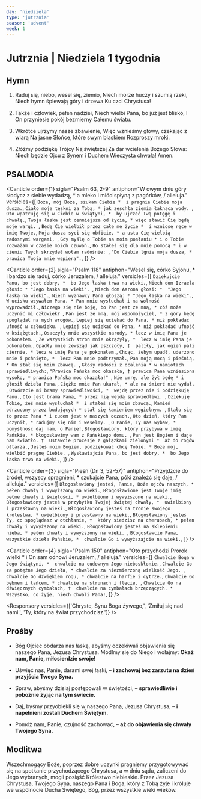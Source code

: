 ```yaml
---
day: 'niedziela'
type: 'jutrznia'
season: 'advent'
week: 1
---
```


# Jutrznia | Niedziela 1 tygodnia

<OpeningVersicle />

## Hymn

1. Raduj się, niebo, wesel się, ziemio,
   Niech morze huczy i szumią rzeki,
   Niech hymn śpiewają góry i drzewa
   Ku czci Chrystusa!

2. Także i człowiek, pełen nadziei,
   Niech wielbi Pana, bo już jest blisko,
   I On przyniesie pokój bezmierny
   Całemu światu.

3. Wkrótce ujrzymy nasze zbawienie,
   Więc wznieśmy głowy, czekając z wiarą
   Na jasne Słońce, które swym blaskiem
   Rozproszy mroki.

4. Złóżmy podziękę Trójcy Najświętszej
   Za dar wcielenia Bożego Słowa:
   Niech będzie Ojcu z Synem i Duchem
   Wieczysta chwała! Amen.

## PSALMODIA


<Canticle
  order={1}
  sigla="Psalm 63, 2-9"
  antiphon="W owym dniu góry słodycz z siebie wydadzą, * a mleko i miód spłyną z pagórków, / alleluja."
  versicles={[
    `Boże, mój Boże, szukam Ciebie * 
i pragnie Ciebie moja dusza.`,
    `Ciało moje tęskni za Tobą, *
jak zeschła ziemia łaknąca wody. `,
    `Oto wpatruję się w Ciebie w świątyni, * 
by ujrzeć Twą potęgę i chwałę.`,
    `Twoja łaska jest cenniejsza od życia, *
więc sławić Cię będą moje wargi. `,
    `Będę Cię wielbił przez całe me życie * 
i wzniosę ręce w imię Twoje.`,
    `Moja dusza syci się obficie, *
a usta Cię wielbią radosnymi wargami, `,
    `Gdy myślę o Tobie na moim posłaniu *
i o Tobie rozważam w czasie moich czuwań.`,
    `Bo stałeś się dla mnie pomocą *
i w cieniu Twych skrzydeł wołam radośnie: `,
    `"Do Ciebie lgnie moja dusza, *
prawica Twoja mnie wspiera".`,
  ]}
/>

<Canticle
  order={2}
  sigla="Psalm 118"
  antiphon="Wesel się, córko Syjonu, * i bardzo się raduj, córko Jeruzalem, / alleluja."
  versicles={[
    `Dziękujcie Panu, bo jest dobry, * 
bo Jego łaska trwa na wieki.`,
    `Niech dom Izraela głosi: *
"Jego łaska na wieki". `,
    `Niech dom Aarona głosi: * 
"Jego łaska na wieki".`,
    `Niech wyznawcy Pana głoszą: *
"Jego łaska na wieki".`,
    `W ucisku wzywałem Pana. *
Pan mnie wysłuchał i na wolność wyprowadził.`,
    `Niczego się nie boję, bo Pan jest ze mną, *
cóż może uczynić mi człowiek? `,
    `Pan jest ze mną, mój wspomożyciel, *
z góry będę spoglądał na mych wrogów.`,
    `Lepiej się uciekać do Pana, *
niż pokładać ufność w człowieku. `,
    `Lepiej się uciekać do Pana, *
niż pokładać ufność w książętach.`,
    `Osaczyły mnie wszystkie narody, *
lecz w imię Pana je pokonałem. `,
    `Ze wszystkich stron mnie okrążyły, * 
lecz w imię Pana je pokonałem.`,
    `Opadły mnie zewsząd jak pszczoły, † 
paliły, jak ogień pali ciernie, *
lecz w imię Pana je pokonałem.`,
    `Chcąc, żebym upadł, uderzono mnie i pchnięto, * 
lecz Pan mnie podtrzymał.`,
    `Pan moją mocą i pieśnią, *
On stał się moim Zbawcą. `,
    `Głosy radości z ocalenia *
w namiotach sprawiedliwych:`,
    `"Prawica Pańska moc okazała, †
prawica Pana wzniesiona wysoko, *
prawica Pańska moc okazała!" `,
    `Nie umrę, ale żył będę *
i głosił dzieła Pana.`,
    `Ciężko mnie Pan ukarał, *
ale na śmierć nie wydał. `,
    `Otwórzcie mi bramy sprawiedliwości, * 
wejdę przez nie i podziękuję Panu.`,
    `Oto jest brama Pana, *
przez nią wejdą sprawiedliwi. `,
    `Dziękuję Tobie, żeś mnie wysłuchał * 
i stałeś się moim zbawcą.`,
    `Kamień odrzucony przez budujących *
stał się kamieniem węgielnym. `,
    `Stało się to przez Pana *
i cudem jest w naszych oczach.`,
    `Oto dzień, który Pan uczynił, *
radujmy się nim i weselmy. `,
    `O Panie, Ty nas wybaw, * 
pomyślność daj nam, o Panie!`,
    `Błogosławiony, który przybywa w imię Pańskie, *
błogosławimy wam z Pańskiego domu. `,
    `Pan jest Bogiem i daje nam światło. † 
Ustawcie procesję z gałązkami zielonymi * 
aż do rogów ołtarza.`,
    `Jesteś moim Bogiem, podziękować chcę Tobie, *
Boże mój, wielbić pragnę Ciebie. `,
    `Wysławiajcie Pana, bo jest dobry, * 
bo Jego łaska trwa na wieki.`,
  ]}
/>

<Canticle
  order={3}
  sigla="Pieśń (Dn 3, 52-57)"
  antiphon="Przyjdźcie do źródeł, wszyscy spragnieni, * szukajcie Pana, póki znaleźć się daje, / alleluja."
  versicles={[
    `Błogosławiony jesteś, Panie, Boże ojców naszych, * 
pełen chwały i wywyższony na wieki.`,
    `Błogosławione jest Twoje imię pełne chwały i świętości, *
uwielbione i wywyższone na wieki.`,
    `Błogosławiony jesteś w przybytku Twojej świętej chwały, * 
uwielbiony i przesławny na wieki.`,
    `Błogosławiony jesteś na tronie swojego królestwa, *
uwielbiony i przesławny na wieki.`,
    `Błogosławiony jesteś Ty, co spoglądasz w otchłanie, † 
który siedzisz na cherubach, *
pełen chwały i wywyższony na wieki.`,
    `Błogosławiony jesteś na sklepieniu nieba, *
pełen chwały i wywyższony na wieki. `,
    `Błogosławcie Pana, wszystkie dzieła Pańskie, * 
chwalcie Go i wywyższajcie na wieki.`,
  ]}
/>

<Canticle
  order={4}
  sigla="Psalm 150"
  antiphon="Oto przychodzi Prorok wielki * i On sam odnowi Jeruzalem, / alleluja."
  versicles={[
    `Chwalcie Boga w Jego świątyni, * 
chwalcie na cudownym Jego nieboskłonie.`,
    `Chwalcie Go za potężne Jego dzieła, *
chwalcie za niezmierzoną wielkość Jego. `,
    `Chwalcie Go dźwiękiem rogu, *
chwalcie na harfie i cytrze.`,
    `Chwalcie Go bębnem i tańcem, *
chwalcie na strunach i flecie. `,
    `Chwalcie Go na dźwięcznych cymbałach, † 
chwalcie na cymbałach brzęczących. * 
Wszystko, co żyje, niech chwali Pana!`,
  ]}
/>

<Passage sigla="Rz 13, 11-12" passage="Pora już, abyście się ze snu obudzili. Bo teraz zbawienie jest bliżej nas, niż kiedy przyjęliśmy wiarę. Noc się przesiliła, dzień blisko! Odepchnijmy zatem czyny należące do nocy i odziejmy się orężem światła." />

<Responsory versicles={['Chryste, Synu Boga żywego,', 'Zmiłuj się nad nami.', 'Ty, który na świat przychodzisz.']} />

<Benedictus antiphon="Pan mówi: * Czyńcie pokutę, zbliżyło się bowiem królestwo niebieskie, / alleluja." />

## Prośby

- Bóg Ojciec obdarza nas łaską, abyśmy oczekiwali objawienia się naszego Pana, Jezusa Chrystusa. Módlmy się do Niego i wołajmy: **Okaż nam, Panie, miłosierdzie swoje!**

- Uświęć nas, Panie, darami swej łaski, – **i zachowaj bez zarzutu na dzień przyjścia Twego Syna.**

- Spraw, abyśmy dzisiaj postępowali w świętości, – **sprawiedliwie i pobożnie żyjąc na tym świecie.**

- Daj, byśmy przyoblekli się w naszego Pana, Jezusa Chrystusa, – **i napełnieni zostali Duchem Świętym.**

- Pomóż nam, Panie, czujność zachować, – **aż do objawienia się chwały Twojego Syna.**

<CustomIntercessions type="lauds" />

<KyrieEleison />

<LordsPrayer />

## Modlitwa

Wszechmogący Boże, poprzez dobre uczynki pragniemy przygotowywać się na spotkanie przychodzącego Chrystusa, a w dniu sądu, zaliczeni do Jego wybranych, mogli posiąść Królestwo niebieskie. Przez Jezusa Chrystusa, Twojego Syna, naszego Pana i Boga, który z Tobą żyje i króluje we wspólnocie Ducha Świętego, Bóg, przez wszystkie wieki wieków.

<Amen />

<BlessingAndConcludingVersicle  />
